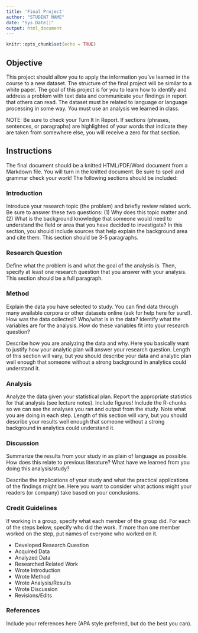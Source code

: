 ```yaml
---
title: 'Final Project'
author: "STUDENT NAME"
date: "Sys.Date()"
output: html_document
---
```


```r
knitr::opts_chunk$set(echo = TRUE)
```

## Objective

This project should allow you to apply the information you've learned in the course to a new dataset. The structure of the final project will be similar to a white paper. The goal of this project is for you to learn how to identify and address a problem with text data and communicate your findings in  report that others can read. The dataset must be related to language or language processing in some way. You must use an analysis we learned in class. 

NOTE: Be sure to check your Turn It In Report. If sections (phrases, sentences, or paragraphs) are highlighted of your words that indicate they are taken from somewhere else, you will receive a zero for that section. 

## Instructions

The final document should be a knitted HTML/PDF/Word document from a Markdown file. You will turn in the knitted document. Be sure to spell and grammar check your work! The following sections should be included: 

### Introduction

Introduce your research topic (the problem) and briefly review related work. Be sure to answer these two questions: (1) Why does this topic matter and (2) What is the background knowledge that someone would need to understand the field or area that you have decided to investigate? In this section, you should include sources that help explain the background area and cite them. This section should be 3-5 paragraphs.

### Research Question

Define what the problem is and what the goal of the analysis is. Then, specify at least one research question that you answer with your analysis. This section should be a full paragraph.

### Method 

Explain the data you have selected to study. You can find data through many available corpora or other datasets online (ask for help here for sure!). How was the data collected? Who/what is in the data? Identify what the variables are for the analysis. How do these variables fit into your research question?

Describe how you are analyzing the data and why. Here you basically want to justify how your analytic plan will answer your research question. Length of this section will vary, but you should describe your data and analytic plan well enough that someone without a strong background in analytics could understand it.

### Analysis

Analyze the data given your statistical plan. Report the appropriate statistics for that analysis (see lecture notes). Include figures! Include the R-chunks so we can see the analyses you ran and output from the study. Note what you are doing in each step. Length of this section will vary, but you should describe your results well enough that someone without a strong background in analytics could understand it.

### Discussion

Summarize the results from your study in as plain of language as possible. How does this relate to previous literature? What have we learned from you doing this analysis/study?

Describe the implications of your study and what the practical applications of the findings might be. Here you want to consider what actions might your readers (or company) take based on your conclusions.

### Credit Guidelines

If working in a group, specify what each member of the group did. For each of the steps below, specify who did the work. If more than one member worked on the step, put names of everyone who worked on it.

- Developed Research Question
- Acquired Data
- Analyzed Data
- Researched Related Work
- Wrote Introduction
- Wrote Method
- Wrote Analysis/Results
- Wrote Discussion
- Revisions/Edits

### References

Include your references here (APA style preferred, but do the best you can).